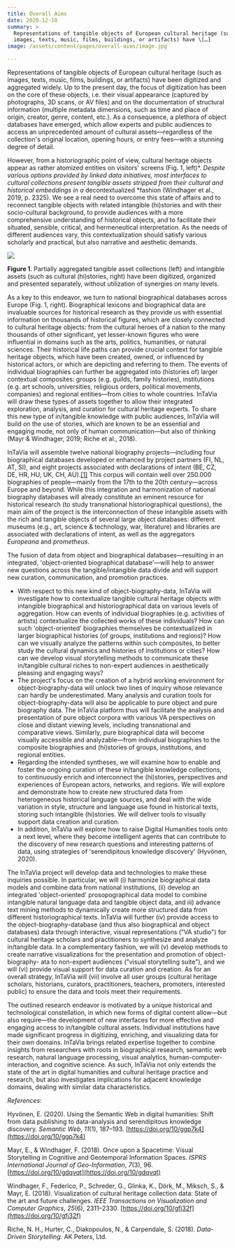 ```yaml
---
title: Overall Aims
date: 2020-12-10
summary: >
  Representations of tangible objects of European cultural heritage (such as
  images, texts, music, films, buildings, or artifacts) have \[…]
image: /assets/content/pages/overall-aims/image.jpg

---
```

Representations of tangible objects of European cultural heritage (such as images, texts, music, films, buildings, or artifacts) have been digitized and aggregated widely. Up to the present day, the focus of digitization has been on the core of these objects, i.e. their visual appearance (captured by photographs, 3D scans, or AV files) and on the documentation of structural information (multiple metadata dimensions, such as time and place of origin, creator, genre, content, etc.). As a consequence, a plethora of object databases have emerged, which allow experts and public audiences to access an unprecedented amount of cultural assets—regardless of the collection's original location, opening hours, or entry fees—with a stunning degree of detail.

However, from a historiographic point of view, cultural heritage objects appear as rather atomized entities on visitors' screens (Fig. 1, left)*. *Despite* *various options provided by linked data initiatives, most interfaces to cultural collections present tangible assets stripped from their cultural and historical embeddings in a* decontextualized *fashion (Windhager et al., 2019, p. 2325). We see a real need to overcome this state of affairs and to reconnect tangible objects with related intangible (hi)stories and with their socio-cultural background, to provide audiences with a more comprehensive understanding of historical objects, and to facilitate their situated, sensible, critical, and hermeneutical interpretation. As the needs of different audiences vary, this contextualization should satisfy various scholarly and practical, but also narrative and aesthetic demands.

![](http://intavia.eu/wp-content/uploads/2020/12/fig_01_intavia_01-1024x372.png)

**Figure 1**. Partially aggregated tangible asset collections (left) and intangible assets (such as cultural (hi)stories, right) have been digitized, organized and presented separately, without utilization of synergies on many levels.

As a key to this endeavor, we turn to national biographical databases across Europe (Fig. 1, right). Biographical lexicons and biographical data are invaluable sources for historical research as they provide us with essential information on thousands of historical figures, which are closely connected to cultural heritage objects: from the cultural heroes of a nation to the many thousands of other significant, yet lesser-known figures who were influential in domains such as the arts, politics, humanities, or natural sciences. Their historical life paths can provide crucial context for tangible heritage objects, which have been created, owned, or influenced by historical actors, or which are depicting and referring to them. The events of individual biographies can further be aggregated into (histories of) larger contextual composites: groups (e.g. guilds, family histories), institutions (e.g. art schools, universities, religious orders, political movements, companies) and regional entities—from cities to whole countries. InTaVia will draw these types of assets together to allow their integrated exploration, analysis, and curation for cultural heritage experts. To share this new type of in/tangible knowledge with public audiences, InTaVia will build on the use of stories, which are known to be an essential and engaging mode, not only of human communication—but also of thinking (Mayr & Windhager, 2019; Riche et al., 2018).

InTaVia will assemble twelve national biography projects—including four biographical databases developed or enhanced by project partners (FI, NL, AT, SI), and eight projects associated with declarations of intent (BE, CZ, DE, HR, HU, UK, CH, AU).[\[1\]](https://euc-word-edit.officeapps.live.com/we/wordeditorframe.aspx?ui=en-gb\&rs=en-gb\&wopisrc=https%3A%2F%2Fdonauuni.sharepoint.com%2Fsites%2FInTaVia%2F_vti_bin%2Fwopi.ashx%2Ffiles%2Fcc79459f86274deab22d6b2dd9adc19a\&wdenableroaming=1\&mscc=1\&hid=ab3a775d-b2da-5202-6934-961025922e55-7230\&uiembed=1\&uih=teams\&hhdr=1\&dchat=1\&sc=%7B%22pmo%22%3A%22https%3A%2F%2Fteams.microsoft.com%22%2C%22pmshare%22%3Atrue%2C%22surl%22%3A%22%22%2C%22curl%22%3A%22%22%2C%22vurl%22%3A%22%22%2C%22eurl%22%3A%22https%3A%2F%2Fteams.microsoft.com%2Ffiles%2Fapps%2Fcom.microsoft.teams.files%2Ffiles%2F2016104213%2Fopen%3Fagent%3Dpostmessage%26objectUrl%3Dhttps%253A%252F%252Fdonauuni.sharepoint.com%252Fsites%252FInTaVia%252FFreigegebene%2520Dokumente%252FWP%25208%252Fwebsite%252Fwebsite_texts.docx%26fileId%3Dcc79459f-8627-4dea-b22d-6b2dd9adc19a%26fileType%3Ddocx%26ctx%3Dfiles%26scenarioId%3D7230%26locale%3Den-gb%26theme%3Ddefault%26version%3D20201007007%26setting%3Dring.id%3Ageneral%26setting%3DcreatedTime%3A1608215429155%22%7D\&wdorigin=TEAMS-ELECTRON.teams.files\&wdhostclicktime=1608215429103\&jsapi=1\&jsapiver=v1\&newsession=1\&corrid=1fc14099-aa4d-4d7f-8f4e-71d1afbdc76a\&usid=1fc14099-aa4d-4d7f-8f4e-71d1afbdc76a\&sftc=1\&sams=1\&accloop=1\&sdr=6\&scnd=1\&hbcv=1\&htv=1\&hodflp=1\&instantedit=1\&wopicomplete=1\&wdredirectionreason=Unified_SingleFlush\&rct=Medium\&ctp=LeastProtected#_ftn1) This corpus will contain well over 250.000 biographies of people—mainly from the 17th to the 20th century—across Europe and beyond. While this integration and harmonization of national biography databases will already constitute an eminent resource for historical research (to study transnational historiographical questions), the main aim of the project is the interconnection of these intangible assets with the rich and tangible objects of several large object databases: different museums (e.g., art, science & technology, war, literature) and libraries are associated with declarations of intent, as well as the aggregators *Europeana* and *prometheus*.

The fusion of data from object and biographical databases—resulting in an integrated, 'object-oriented biographical database'—will help to answer new questions across the tangible/intangible data divide and will support new curation, communication, and promotion practices.

* With respect to this new kind of object-biography-data, InTaVia will investigate how to contextualize tangible cultural heritage objects with intangible biographical and historiographical data on various levels of aggregation. How can events of individual biographies (e.g. activities of artists) contextualize the collected works of these individuals? How can such 'object-oriented' biographies themselves be contextualized in larger biographical histories (of groups, institutions and regions)? How can we visually analyze the patterns within such composites, to better study the cultural dynamics and histories of institutions or cities? How can we develop visual storytelling methods to communicate these in/tangible cultural riches to non-expert audiences in aesthetically pleasing and engaging ways?
* The project's focus on the creation of a hybrid working environment for object-biography-data will unlock two lines of inquiry whose relevance can hardly be underestimated. Many analysis and curation tools for object-biography-data will also be applicable to pure object and pure biography data. The InTaVia platform thus will facilitate the analysis and presentation of pure object corpora with various VA perspectives on close and distant viewing levels, including transnational and comparative views. Similarly, pure biographical data will become visually accessible and analyzable—from individual biographies to the composite biographies and (hi)stories of groups, institutions, and regional entities.
* Regarding the intended syntheses, we will examine how to enable and foster the ongoing curation of these in/tangible knowledge collections, to continuously enrich and interconnect the (hi)stories, perspectives and experiences of European actors, networks, and regions. We will explore and demonstrate how to create new structured data from heterogeneous historical language sources, and deal with the wide variation in style, structure and language use found in historical texts, storing such intangible (hi)stories. We will deliver tools to visually support data creation and curation.
* In addition, InTaVia will explore how to raise Digital Humanities tools onto a next level, where they become intelligent agents that can contribute to the discovery of new research questions and interesting patterns of data, using strategies of 'serendipitous knowledge discovery' (Hyvönen, 2020).

The InTaVia project will develop data and technologies to make these inquiries possible. In particular, we will (i) harmonize biographical data models and combine data from national institutions, (ii) develop an integrated 'object-oriented' prosopographical data model to combine intangible natural language data and tangible object data, and iii) advance text mining methods to dynamically create more structured data from different historiographical texts. InTaVia will further (iv) provide access to the object-biography-database (and thus also biographical and object databases) data through interactive, visual representations ("VA studio") for cultural heritage scholars and practitioners to synthesize and analyze in/tangible data. In a complementary fashion, we will (v) develop methods to create narrative visualizations for the presentation and promotion of object-biography- ata to non-expert audiences ("visual storytelling suite"), and we will (vi) provide visual support for data curation and creation. As for an overall strategy, InTaVia will (vii) involve all user groups (cultural heritage scholars, historians, curators, practitioners, teachers, promoters, interested public) to ensure the data and tools meet their requirements.

The outlined research endeavor is motivated by a unique historical and technological constellation, in which new forms of digital content allow—but also require—the development of new interfaces for more effective and engaging access to in/tangible cultural assets. Individual institutions have made significant progress in digitizing, enriching, and visualizing data for their own domains. InTaVia brings related expertise together to combine insights from researchers with roots in biographical research, semantic web research, natural language processing, visual analytics, human-computer-interaction, and cognitive science. As such, InTaVia not only extends the state of the art in digital humanities and cultural heritage practice and research, but also investigates implications for adjacent knowledge domains, dealing with similar data characteristics.

_References_:

Hyvönen, E. (2020). Using the Semantic Web in digital humanities: Shift from data publishing to data-analysis and serendipitous knowledge discovery. *Semantic Web*, *11*(1), 187–193. [https://doi.org/10/ggp7k4](https://doi.org/10/ggp7k4)

Mayr, E., & Windhager, F. (2018). Once upon a Spacetime: Visual Storytelling in Cognitive and Geotemporal Information Spaces. *ISPRS International Journal of Geo-Information*, *7*(3), 96. [https://doi.org/10/gdqvqt](https://doi.org/10/gdqvqt)

Windhager, F., Federico, P., Schreder, G., Glinka, K., Dörk, M., Miksch, S., & Mayr, E. (2018). Visualization of cultural heritage collection data: State of the art and future challenges. *IEEE Transactions on Visualization and Computer Graphics*, *25*(6), 2311–2330. [https://doi.org/10/gfj32f](https://doi.org/10/gfj32f)

Riche, N. H., Hurter, C., Diakopoulos, N., & Carpendale, S. (2018). *Data-Driven Storytelling*. AK Peters, Ltd.
